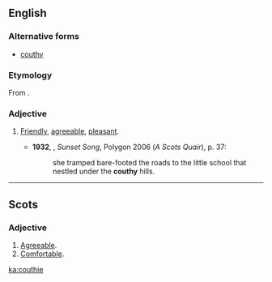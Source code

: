 ==English==

===Alternative forms===
* [[couthy]]

===Etymology===
From {{suffix|couth|y|lang=en}}.

===Adjective===
{{en-adj}}

# {{context|Scotland|lang=en}} [[friendly|Friendly]], [[agreeable]], [[pleasant]].
#* '''1932''', {{w|Lewis Grassic Gibbon}}, ''Sunset Song'', Polygon 2006 (''A Scots Quair''), p. 37:
#*: she tramped bare-footed the roads to the little school that nestled under the '''couthy''' hills.

----

==Scots==

===Adjective===
{{head|sco|adjective}}

# [[agreeable|Agreeable]].
# [[comfortable|Comfortable]].

[[ka:couthie]]